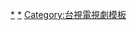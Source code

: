 {{Navbox
|name       = 台視週日偶像劇
|state      = collapsed
|titlestyle = background:orange
|title      = [[臺灣電視台|台視]][[台視週日優質偶像劇|週日優質偶像劇]]<!--不用特地標明播出時間。-->
|image      = 
|bodystyle  = 
|groupstyle = background:#FFBF00
|liststyle  = text-align:left;
|evenodd    = swap
|bodyclass  = hlist

|group1     = 2000年代
|list1      = {{Navbox|subgroup
|groupstyle = background:#FFBF00

|group1     = 2001年
|list1      = 
* [[薰衣草 (電視劇)|薰衣草]]
|group2     = 2002年
|list2      = 
* [[搖滾莎士]]<sup>{{small|1}}</sup>
* [[摘星]]<sup>{{small|1}}</sup>
|group3     = 2003年
|list3      = 
* [[薔薇之戀]]<sup>{{small|1}}</sup>
* [[戀香]]<sup>{{small|1}}</sup>
|group4     = 2004年
|list4      = 
* [[求婚事務所]]<sup>{{small|1}}</sup>
* [[米迦勒之舞]]<sup>{{small|1}}</sup>
|group5     = 2005年
|list5      = 
* [[格鬥天王 (電視劇)|格鬥天王]]
* [[王子變青蛙]]
* [[綠光森林]]
|group6     = 2006年
|list6      = 
* [[愛情魔髮師]]
* [[微笑PASTA]]
* [[愛情經紀約]]
|group7     = 2007年
|list7      = 
* [[放羊的星星]]
* [[櫻野三加一]]
* [[鬥牛，要不要]]
|group8     = 2008年
|list8      = 
* [[命中注定我愛你]]
* [[無敵珊寶妹]]
|group9     = 2009年
|list9      = 
* [[敗犬女王]]
* [[福氣又安康]]
* [[下一站，幸福 (電視劇)|下一站，幸福]]
}}

|group2     = 2010年代
|list2      = {{Navbox|subgroup
|groupstyle = background:#FFBF00

|group1      = 2010年
|list1       = 
* [[偷心大聖PS男]]
* [[鍾無艷 (2010年電視劇)|鍾無艷]]
* [[國民英雄]]
|group2      = 2011年
|list2       = 
* [[醉後決定愛上你]]
* [[小資女孩向前衝]]
|group3      = 2012年
|list3       = 
* [[向前走向愛走]]
* [[螺絲小姐要出嫁]]
|group4      = 2013年
|list4       = 
* [[金大花的華麗冒險]]
* [[真愛黑白配]]
* [[回到愛以前]]
|group5      = 2014年
|list5       = 
* [[愛上兩個我]]
* [[再說一次我願意 (電視劇)|再說一次我願意]] 
|group6      = 2015年
|list6       = 
* [[聽見幸福]]
* [[他看她的第2眼]]
* [[愛上哥們]]
|group7      = 2016年
|list7       = 
* [[後菜鳥的燦爛時代]]
* [[狼王子]]
* [[浮士德的微笑]]
|group8      = 2017年
|list8       = 
* [[我的愛情不平凡]]
* [[噗通噗通我愛你]]
* [[已讀不回的戀人]]
|group9      = 2018年
|list9       = 
* [[三明治女孩的逆襲]]
* [[高校英雄傳]]
|group10      = 2019年
|list10       = 
* [[你有念大學嗎？]]
* [[月村歡迎你]]
* [[網紅的瘋狂世界]]

}}
|group3     = 2020年代
|list3      = {{Navbox|subgroup
|groupstyle = background:#FFBF00

|group1      = 2020年
|list1       =
* [[跟鯊魚接吻]] 
* [[浪漫輸給你]]
* [[天巡者]]
|group2      = 2021年
|list2       =
* [[戀愛是科學]]
* [[逆局]]<sup>{{small|1}}</sup>
|group3      = 2022年
|list3       =
* [[茁劇場]]（[[茁劇場－滴水的推理書屋|滴水的推理書屋]]<sup>{{small|1}}</sup>
* [[茁劇場－走過愛的蠻荒|走過愛的蠻荒]]<sup>{{small|1}}</sup>
* [[茁劇場－誰說媽媽像月亮|誰說媽媽像月亮]]<sup>{{small|1}}</sup>
* [[茁劇場－綠島金魂|綠島金魂]]<sup>{{small|1}}</sup>）
}}

 | belowstyle = background:orange;
 | below = 除了帶1者之外，其餘戲劇均為與[[三立電視]]策略聯盟製作的「[[三立電視戲劇節目列表#週日偶像劇|三立週日偶像劇]]」。台視自《他看她的第2眼》起，正式將本時段定名為「週日優質偶像劇」。
}}<noinclude>

[[Category:台視電視劇|*]]
[[Category:台灣偶像劇|*]]
[[Category:台視電視劇模板]]
</noinclude>